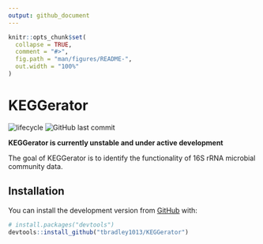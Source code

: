 ```yaml
---
output: github_document
---
```


<!-- README.md is generated from README.Rmd. Please edit that file -->

```r
knitr::opts_chunk$set(
  collapse = TRUE,
  comment = "#>",
  fig.path = "man/figures/README-",
  out.width = "100%"
)
```

# KEGGerator

<!-- badges: start -->
![lifecycle](https://img.shields.io/badge/lifecycle-experimental-orange.svg)
![GitHub last commit](https://img.shields.io/github/last-commit/tbradley1013/KEGGerator)

<!-- badges: end -->

<p style="color=red;font-size=5em;"><b>KEGGerator is currently unstable and under active development</b></p>

The goal of KEGGerator is to identify the functionality of 16S rRNA microbial community data. 

## Installation

You can install the development version from [GitHub](https://github.com/) with:

``` r
# install.packages("devtools")
devtools::install_github("tbradley1013/KEGGerator")
```

